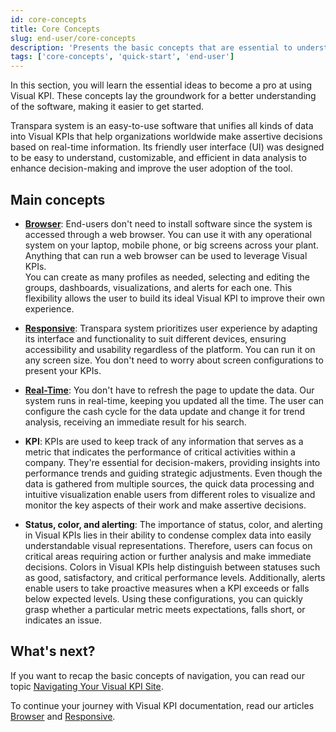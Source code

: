 ```yaml
---
id: core-concepts
title: Core Concepts
slug: end-user/core-concepts
description: 'Presents the basic concepts that are essential to understand the Transpara product.'
tags: ['core-concepts', 'quick-start', 'end-user']
---
```


In this section, you will learn the essential ideas to become a pro at using Visual KPI. These concepts lay the groundwork for a better understanding of the software, making it easier to get started.

Transpara system is an easy-to-use software that unifies all kinds of data into Visual KPIs that help organizations worldwide make assertive decisions based on real-time information. Its friendly user interface (UI) was designed to be easy to understand, customizable, and efficient in data analysis to enhance decision-making and improve the user adoption of the tool.

## Main concepts

- **[Browser](./core-concepts/browser)**: End-users don't need to install software since the system is accessed through a web browser. You can use it with any operational system on your laptop, mobile phone, or big screens across your plant. Anything that can run a web browser can be used to leverage Visual KPIs.  
You can create as many profiles as needed, selecting and editing the groups, dashboards, visualizations, and alerts for each one. This flexibility allows the user to build its ideal Visual KPI to improve their own experience.

- **[Responsive](./core-concepts/responsive)**: Transpara system prioritizes user experience by adapting its interface and functionality to suit different devices, ensuring accessibility and usability regardless of the platform. You can run it on any screen size. You don't need to worry about screen configurations to present your KPIs.

- **[Real-Time](./core-concepts/real-time)**: You don't have to refresh the page to update the data. Our system runs in real-time, keeping you updated all the time. The user can configure the cash cycle for the data update and change it for trend analysis, receiving an immediate result for his search.

- **KPI**: KPIs are used to keep track of any information that serves as a metric that indicates the performance of critical activities within a company. They're essential for decision-makers, providing insights into performance trends and guiding strategic adjustments. Even though the data is gathered from multiple sources, the quick data processing and intuitive visualization enable users from different roles to visualize and monitor the key aspects of their work and make assertive decisions.

- **Status, color, and alerting**: The importance of status, color, and alerting in Visual KPIs lies in their ability to condense complex data into easily understandable visual representations. Therefore, users can focus on critical areas requiring action or further analysis and make immediate decisions. Colors in Visual KPIs help distinguish between statuses such as good, satisfactory, and critical performance levels. Additionally, alerts enable users to take proactive measures when a KPI exceeds or falls below expected levels. Using these configurations, you can quickly grasp whether a particular metric meets expectations, falls short, or indicates an issue.

## What's next?

If you want to recap the basic concepts of navigation, you can read our topic [Navigating Your Visual KPI Site](/knowledge-base/visual-kpi-navigation/).

To continue your journey with Visual KPI documentation, read our articles [Browser](end-user/core-concepts/browser) and [Responsive](end-user/core-concepts/responsive).